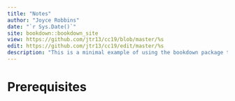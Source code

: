 ```yaml
--- 
title: "Notes"
author: "Joyce Robbins"
date: "`r Sys.Date()`"
site: bookdown::bookdown_site
view: https://github.com/jtr13/cc19/blob/master/%s
edit: https://github.com/jtr13/cc19/edit/master/%s
description: "This is a minimal example of using the bookdown package to write a book. The output format for this example is bookdown::gitbook."
---
```


# Prerequisites


